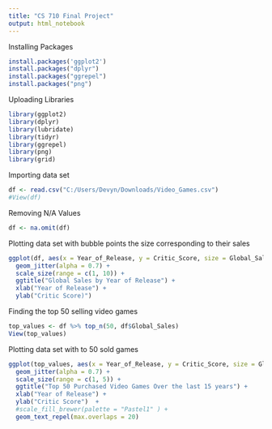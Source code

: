 ```yaml
---
title: "CS 710 Final Project"
output: html_notebook
---
```


Installing Packages
```r
install.packages('ggplot2')
install.packages("dplyr")
install.packages("ggrepel")
install.packages("png")
```
Uploading Libraries
```r
library(ggplot2)
library(dplyr)
library(lubridate)
library(tidyr)
library(ggrepel)
library(png)
library(grid)
```
Importing data set
```r
df <- read.csv("C:/Users/Devyn/Downloads/Video_Games.csv")
#View(df)
```
Removing N/A Values
```r
df <- na.omit(df)
```
Plotting data set with bubble points the size corresponding to their sales
```r
ggplot(df, aes(x = Year_of_Release, y = Critic_Score, size = Global_Sales)) +
  geom_jitter(alpha = 0.7) +
  scale_size(range = c(1, 10)) +
  ggtitle("Global Sales by Year of Release") +
  xlab("Year of Release") +
  ylab("Critic Score)")
```
Finding the top 50 selling video games 
```r
top_values <- df %>% top_n(50, df$Global_Sales)
View(top_values)
```
Plotting data set with to 50 sold games
```r
ggplot(top_values, aes(x = Year_of_Release, y = Critic_Score, size = Global_Sales, color = Genre, label = Name)) +
  geom_jitter(alpha = 0.7) +
  scale_size(range = c(1, 5)) +
  ggtitle("Top 50 Purchased Video Games Over the last 15 years") +
  xlab("Year of Release") +
  ylab("Critic Score")  +
  #scale_fill_brewer(palette = "Pastel1" ) + 
  geom_text_repel(max.overlaps = 20)
```
